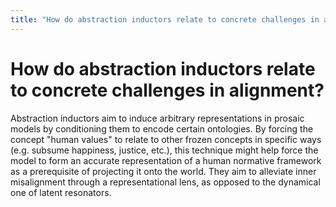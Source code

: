 ```yaml
---
title: "How do abstraction inductors relate to concrete challenges in alignment?"
---
```


# How do abstraction inductors relate to concrete challenges in alignment?

Abstraction inductors aim to induce arbitrary representations in prosaic models by conditioning them to encode certain ontologies. By forcing the concept "human values" to relate to other frozen concepts in specific ways (e.g. subsume happiness, justice, etc.), this technique might help force the model to form an accurate representation of a human normative framework as a prerequisite of projecting it onto the world. They aim to alleviate inner misalignment through a representational lens, as opposed to the dynamical one of latent resonators.
